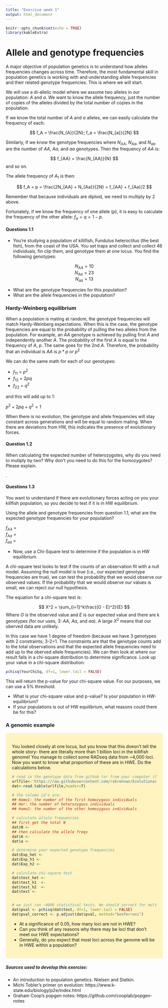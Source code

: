 ```yaml
---
title: "Exercise week 1"
output: html_document
---
```


```r
knitr::opts_chunk$set(echo = TRUE)
library(kableExtra)
```

# Allele and genotype frequencies

A major objective of population genetics is to understand how alleles frequencies changes across time. Therefore, the most fundamental skill in population genetics is working with and understanding allele frequencies and their related genotype frequencies. This is where we will start.

We will use a di-allelic model where we assume two alleles in our population: $A$ and $a$. We want to know the allele frequency, just the number of copies of the alleles divided by the total number of copies in the population.

If we know the total number of $A$ and $a$ alleles, we can easily calculate the frequency of each:

$$
f_A = \frac{N_{A}}{2N};     f_a = \frac{N_{a}}{2N} 
$$


Similarly, if we know the genotype frequencies where $N_{AA}$, $N_{Aa}$, and $N_{aa}$ are the number of $AA$, $Aa$, and $aa$ genotypes. Then the frequency of $AA$ is:

$$
f_{AA} = \frac{N_{AA}}{N}
$$
and so on.

The allele frequency of $A_{1}$ is then:

$$
f_A = p = \frac{2N_{AA} + N_{Aa}}{2N} = f_{AA} + f_{Aa}/2
$$

Remember that because individuals are diploid, we need to multiply by 2 above. 

Fortunately, if we know the frequency of one allele ($p$), it is easy to calculate the frequency of the other allele: $f_a = q = 1 - p$.  

<style>
div.blue { background-color:#FFF3C0; border-radius: 5px; padding: 20px;}
</style>
<div class = "blue">

#### Questions 1.1

- You're studying a population of killifish, Fundulus heteroclitus (the best fish), from the coast of the USA. You set traps and collect and collect 46 individuals, fin clip them, and genotype them at one locus. You find the following genotypes:

<center>

$N_{AA} = 10$  
$N_{Aa} = 23$  
$N_{aa} = 13$  
</center>

- What are the genotype frequencies for this population? 
- What are the allele frequencies in the population?

</div>


### Hardy-Weinberg equilibrium

When a population is mating at random, the genotype frequencies will match Hardy-Weinberg expectations. When this is the case, the genotype frequencies are equal to the probability of pulling the two alleles from the population. For example, an $AA$ genotype is achieved by pulling first $A$ and independently another $A$. The probability of the first $A$ is equal to the frequency of $A$, $p$. The same goes for the 2nd $A$. Therefore, the probability that an individual is $AA$ is $p*p$ or $p^2$

We can do the same math for each of our genotypes:

- $f_{11}$ = $p^2$ 
- $f_{12}$ = $2pq$
- $f_{22}$ = $q^2$

and this will add up to 1:

$p^2 + 2pq + q^2 = 1$

When there is no evolution, the genotype and allele frequencies will stay constant across generations and will be equal to random mating. When there are deviations from HW, this indicates the presence of evolutionary forces. 

<style>
div.blue { background-color:#FFF3C0; border-radius: 5px; padding: 20px;}
</style>
<div class = "blue">

#### Question 1.2

When calculating the expected number of heterozygotes, why do you need to mutiply by two? Why don't you need to do this for the homozygotes? Please explain.


</div>

.

<style>
div.blue { background-color:#FFF3C0; border-radius: 5px; padding: 20px;}
</style>
<div class = "blue">

#### Questions 1.3

You want to understand if there are evolutionary forces acting on you your killfish population, so you decide to test if it is in HW equilibrium. 

Using the allele and genotype frequencies from question 1.1, what are the expected genotype frequencies for your population?

$f_{AA}$ =  
$f_{Aa}$ =  
$f_{aa}$ =  

- Now, use a Chi-Square test to determine if the population is in HW equilibrium. 

A chi-square test looks to test if the counts of an observation fit with a null model. Assuming the null model is true (i.e., our expected genotype frequencies are true), we can test the probability that we would observe our observed values. If the probability that we would observe our values is small, we can reject our null hypothesis. 

The equation for a chi-square test is:

$$
X^2 =  \sum_{i=1}^k\frac{(O - E)^2}{E}
$$
Where $O$ is the observed value and $E$ is our expected value and there are k genotypes (for our uses, 3: $AA$, $Aa$, and $aa$). A large $X^2$ means that our oberved data are unlikely. 

In this case we have 1 degree of freedom (because we have 3 genotypes with 2 constraints; 3-2=1. The constraints are that the genotype counts add to the total observations and that the expected allele frequencies need to add up to the oberved allele frequencies). We can then look at where our result falls in a chi-square distribution to determine significance.  Look up your value in a chi-square distribution:
```r
pchisq(YourChiSq, df=1, lower.tail = FALSE)
```

This will return the p-value for your chi-square value. For our purposes, we can use a 5% threshold.

- What is your chi-square value and p-value? Is your population in HW-equilibrium?
- If your populations is out of HW equilibrium, what reasons could there be for this?

</div>


### A genomic example

<style>
div.blue { background-color:#FFF3C0; border-radius: 5px; padding: 20px;}
</style>
<div class = "blue">

You looked closely at one locus, but you know that this doesn't tell the whole story- there are literally more than 1 billion loci in the killifish genome! You manage to collect some RADseq data from ~4,000 loci. Now you want to know what proportion of these are in HWE. Do the calculations below.

```r

# read in the genotype data from github (or from your computer if you cloned the directory):
urlfile<-'https://raw.githubusercontent.com/rsbrennan/EvolutionaryGenomics/master/Exercises/data/Exercise_01.data'
dat<-read.table(urlfile,header=T)

# the column id's are:
## Homo1: the number of the first homozygous individuals
## Her: the number of heterozygous individuals
## Homo2: the number of the other homozygous individuals

# calculate allele frequencies
## first get the total N
dat$N <- 
## then calculate the allele freqs
dat$A <- 
dat$a <- 

# determine your expected genotype frequencies
dat$Exp_het <- 
dat$Exp_h1 <- 
dat$Exp_h2 <- 

# calculate chi-square test
dat$test_het <- 
dat$test_h1  <- 
dat$test_h2  <- 
dat$test <- 


# we just ran ~4000 statistical tests. We should correct for multiple testing. It is most simple to just do a Bonferroni correction. Note that this might not be the approach you'd want to take for your actual dataset. 
dat$pval <- pchisq(dat$test, df=1, lower.tail = FALSE)
dat$pval_correct <- p.adjust(dat$pval, method="bonferroni")

```

- At a significance of 0.05, how many loci are not in HWE?
- Can you think of any reasons why there may be loci that don't meet our HWE expectations?
- Generally, do you expect that most loci across the genome will be in HWE within a population?

</div>

##### Sources used to develop this exercise:

- An introduction to population genetics. Nielsen and Slatkin.
- Michi Tobler's primer on evolution: https://www.k-state.edu/biology/p2e/index.html
- Graham Coop's popgen notes: https://github.com/cooplab/popgen-notes





